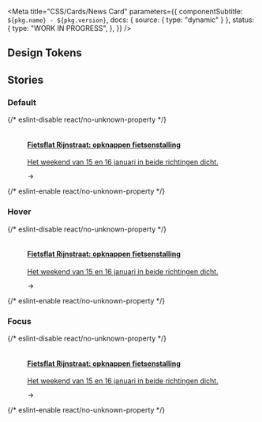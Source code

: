 
<Meta
  title="CSS/Cards/News Card"
  parameters={{
    componentSubtitle: `${pkg.name} - ${pkg.version}`,
    docs: { source: { type: "dynamic" } },
    status: {
      type: "WORK IN PROGRESS",
    },
  }}
/>

<Description markdown={readme} />

## Design Tokens

<DesignTokenDocBlock categoryName="Hero" viewType="table" />

## Stories

### Default

<Canvas>
  {/* eslint-disable react/no-unknown-property */}
  <Story name="Default">
    <a class="denhaag-card-news" href="#example-url">
      <figure class="denhaag-card-news__figure">
        <img class="denhaag-card-news__image" src="https://via.placeholder.com/307x173" alt="" />
        <figcaption class="denhaag-card-news__figcaption">
          <h4 class="utrecht-heading-4 denhaag-card-news__heading">Fietsflat Rijnstraat: opknappen fietsenstalling</h4>
          <p class="utrecht-paragraph denhaag-card-news__paragraph">
            Het weekend van 15 en 16 januari in beide richtingen dicht.
          </p>
          <div className="denhaag-card-news__icon">
            <svg
              aria-hidden="true"
              class="denhaag-icon"
              focusable="false"
              height="1em"
              viewBox="0 0 24 24"
              width="1em"
              xmlns="http://www.w3.org/2000/svg"
            >
              <path
                d="M12.293 5.293a1 1 0 011.414 0l6 6a1 1 0 010 1.414l-6 6a1 1 0 01-1.414-1.414L16.586 13H5a1 1 0 110-2h11.586l-4.293-4.293a1 1 0 010-1.414z"
                fill="currentColor"
              />
            </svg>
          </div>
        </figcaption>
      </figure>
    </a>
  </Story>
  {/* eslint-enable react/no-unknown-property */}
</Canvas>

### Hover

<Canvas>
  {/* eslint-disable react/no-unknown-property */}
  <Story name="Hover">
    <a class="denhaag-card-news denhaag-card-news--hover" href="#example-url">
      <figure class="denhaag-card-news__figure">
        <img class="denhaag-card-news__image" src="https://via.placeholder.com/307x173" alt="" />
        <figcaption class="denhaag-card-news__figcaption">
          <h4 class="utrecht-heading-4 denhaag-card-news__heading">Fietsflat Rijnstraat: opknappen fietsenstalling</h4>
          <p class="utrecht-paragraph denhaag-card-news__paragraph">
            Het weekend van 15 en 16 januari in beide richtingen dicht.
          </p>
          <div className="denhaag-card-news__icon">
            <svg
              aria-hidden="true"
              class="denhaag-icon"
              focusable="false"
              height="1em"
              viewBox="0 0 24 24"
              width="1em"
              xmlns="http://www.w3.org/2000/svg"
            >
              <path
                d="M12.293 5.293a1 1 0 011.414 0l6 6a1 1 0 010 1.414l-6 6a1 1 0 01-1.414-1.414L16.586 13H5a1 1 0 110-2h11.586l-4.293-4.293a1 1 0 010-1.414z"
                fill="currentColor"
              />
            </svg>
          </div>
        </figcaption>
      </figure>
    </a>
  </Story>
  {/* eslint-enable react/no-unknown-property */}
</Canvas>

### Focus

<Canvas>
  {/* eslint-disable react/no-unknown-property */}
  <Story name="Focus">
    <a class="denhaag-card-news denhaag-card-news--focus" href="#example-url">
      <figure class="denhaag-card-news__figure">
        <img class="denhaag-card-news__image" src="https://via.placeholder.com/307x173" alt="" />
        <figcaption class="denhaag-card-news__figcaption">
          <h4 class="utrecht-heading-4 denhaag-card-news__heading">Fietsflat Rijnstraat: opknappen fietsenstalling</h4>
          <p class="utrecht-paragraph denhaag-card-news__paragraph">
            Het weekend van 15 en 16 januari in beide richtingen dicht.
          </p>
          <div className="denhaag-card-news__icon">
            <svg
              aria-hidden="true"
              class="denhaag-icon"
              focusable="false"
              height="1em"
              viewBox="0 0 24 24"
              width="1em"
              xmlns="http://www.w3.org/2000/svg"
            >
              <path
                d="M12.293 5.293a1 1 0 011.414 0l6 6a1 1 0 010 1.414l-6 6a1 1 0 01-1.414-1.414L16.586 13H5a1 1 0 110-2h11.586l-4.293-4.293a1 1 0 010-1.414z"
                fill="currentColor"
              />
            </svg>
          </div>
        </figcaption>
      </figure>
    </a>
  </Story>
  {/* eslint-enable react/no-unknown-property */}
</Canvas>
